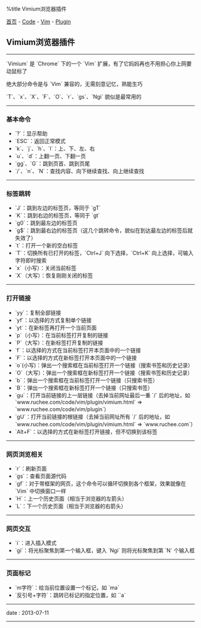 %title Vimium浏览器插件

[[../../../index|首页]] - [[../../index|Code]] - [[../index|Vim]] - [[index|Plugin]]
==Vimium浏览器插件==
----
`Vimium` 是 `Chrome` 下的一个 `Vim` 扩展，有了它妈妈再也不用担心你上网要动鼠标了

绝大部分命令是与 `Vim` 兼容的，无需刻意记忆，熟能生巧

`T`、`x`、`X`、`F`、`O`、`r`、`gs`、`Ngi` 貌似是最常用的
----
===基本命令===

* `?`：显示帮助
* `ESC`：返回正常模式
* `k`、`j`、`h`、`l`：上、下、左、右
* `u`、`d`：上翻一页、下翻一页
* `gg`、`G`：跳到页首、跳到页尾
* `/`、`n`、`N`：查找内容、向下继续查找、向上继续查找
----
===标签跳转===

* `J`：跳到左边的标签页，等同于 `gT`
* `K`：跳到右边的标签页，等同于 `gt`
* `g0`：跳到最左边的标签页
* `g$`：跳到最右边的标签页（这几个跳转命令，貌似在到达最左边的标签后就失效了）
* `t`：打开一个新的空白标签
* `T`：切换所有已打开的标签，`Ctrl+J` 向下选择，`Ctrl+K` 向上选择，可输入字符即时搜索
* `x`（小写）：关闭当前标签
* `X`（大写）：恢复刚刚关闭的标签
----
===打开链接===

* `yy`：复制全部链接
* `yf`：以选择的方式复制单个链接
* `yt`：在新标签再打开一个当前页面
* `p`（小写）：在当前标签打开复制的链接
* `P`（大写）：在新标签打开复制的链接
* `f`：以选择的方式在当前标签打开本页面中的一个链接
* `F`：以选择的方式在新标签打开本页面中的一个链接
* `o`(小写)：弹出一个搜索框在当前标签打开一个链接（搜索书签和历史记录）
* `O`（大写）：弹出一个搜索框在新标签打开一个链接（搜索书签和历史记录）
* `b`：弹出一个搜索框在当前标签打开一个链接（只搜索书签）
* `B`：弹出一个搜索框在新标签打开一个链接（只搜索书签）
* `gu`：打开当前链接的上一层链接（去掉当前网址最后一重 `/` 后的地址，如 `www.ruchee.com/code/vim/plugin/vimium.html` => `www.ruchee.com/code/vim/plugin`）
* `gU`：打开当前链接的根链接（去掉当前网址所有 `/` 后的地址，如 `www.ruchee.com/code/vim/plugin/vimium.html` => `www.ruchee.com`）
* `Alt+F`：以选择的方式在新标签打开链接，但不切换到该标签
----
===网页浏览相关===

* `r`：刷新页面
* `gs`：查看页面源代码
* `gf`：对于带框架的网页，这个命令可以循环切换到各个框架，效果就像在 `Vim` 中切换窗口一样
* `H`：上一个历史页面（相当于浏览器的左箭头）
* `L`：下一个历史页面（相当于浏览器的右箭头）
----
===网页交互===

* `i`：进入插入模式
* `gi`：将光标聚焦到第一个输入框，键入 `Ngi` 则将光标聚焦到第 `N` 个输入框
----
===页面标记===

* `m字符`：给当前位置设置一个标记，如 `ma`
* `反引号+字符`：跳转已标记的指定位置，如 ``a`
----
<red>date</red> : 2013-07-11
----
